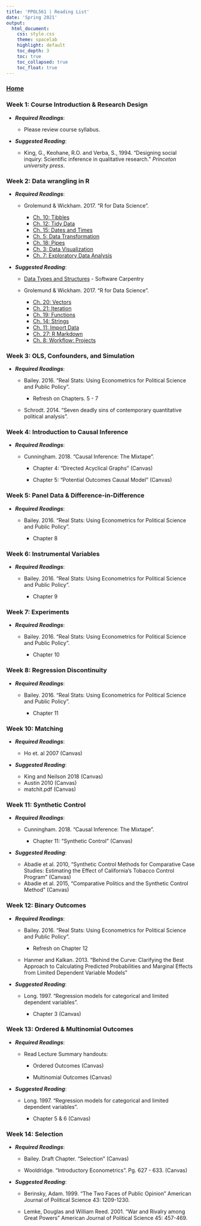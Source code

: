 ```yaml
---
title: 'PPOL561 | Reading List'
date: 'Spring 2021'
output: 
  html_document:
    css: style.css
    theme: spacelab
    highlight: default
    toc_depth: 3
    toc: true
    toc_collapsed: true
    toc_float: true
---
```


### [Home](../index.html)


### Week 1: Course Introduction & Research Design

- **_Required Readings_**:

  - Please review course syllabus. 
  
- **_Suggested Reading_**:
  
  - King, G., Keohane, R.O. and Verba, S., 1994. "Designing social inquiry: Scientific inference in qualitative research." _Princeton university press_.

  
### Week 2: Data wrangling in R

- **_Required Readings_**:
    
  - Grolemund & Wickham. 2017. "R for Data Science".
      
      + [Ch. 10: Tibbles](https://r4ds.had.co.nz/tibbles.html)
      + [Ch. 12: Tidy Data](https://r4ds.had.co.nz/tidy-data.html) 
      + [Ch. 15: Dates and Times](https://r4ds.had.co.nz/dates-and-times.html) 
      + [Ch. 5: Data Transformation](https://r4ds.had.co.nz/transform.html) 
      + [Ch. 18: Pipes](https://r4ds.had.co.nz/pipes.html) 
      + [Ch. 3: Data Visualization](https://r4ds.had.co.nz/data-visualisation.html)
      + [Ch. 7: Exploratory Data Analysis](https://r4ds.had.co.nz/exploratory-data-analysis.html)
      
- **_Suggested Reading_**:

  - [Data Types and Structures](https://swcarpentry.github.io/r-novice-inflammation/13-supp-data-structures/index.html) - Software Carpentry
  
  - Grolemund & Wickham. 2017. "R for Data Science".
  
      + [Ch. 20: Vectors](https://r4ds.had.co.nz/vectors.html) 
      + [Ch. 21: Iteration](https://r4ds.had.co.nz/iteration.html) 
      + [Ch. 19: Functions](https://r4ds.had.co.nz/functions.html)
      + [Ch. 14: Strings](https://r4ds.had.co.nz/strings.html)
      + [Ch. 11: Import Data](https://r4ds.had.co.nz/data-import.html)
      + [Ch. 27: R Markdown](https://r4ds.had.co.nz/r-markdown.html)
      + [Ch. 8: Workflow: Projects](https://r4ds.had.co.nz/workflow-projects.html)

      
### Week 3: OLS, Confounders, and Simulation

- **_Required Readings_**:
  
  - Bailey. 2016. "Real Stats: Using Econometrics for Political Science and Public Policy".
    
      + Refresh on Chapters. 5 - 7
      
  - Schrodt. 2014. "Seven deadly sins of contemporary quantitative political analysis".
  
### Week 4: Introduction to Causal Inference

- **_Required Readings_**:
  
  - Cunningham. 2018. "Causal Inference: The Mixtape".
      
      + Chapter 4: "Directed Acyclical Graphs" (Canvas)
          
      + Chapter 5: "Potential Outcomes Causal Model" (Canvas)
      
    
### Week 5: Panel Data & Difference-in-Difference

- **_Required Readings_**:

  - Bailey. 2016. "Real Stats: Using Econometrics for Political Science and Public Policy".
    
      + Chapter 8
      
      
### Week 6: Instrumental Variables

- **_Required Readings_**:

  - Bailey. 2016. "Real Stats: Using Econometrics for Political Science and Public Policy".
    
      + Chapter 9
      
      
### Week 7: Experiments

- **_Required Readings_**:

  - Bailey. 2016. "Real Stats: Using Econometrics for Political Science and Public Policy".
    
      + Chapter 10
      
### Week 8: Regression Discontinuity

- **_Required Readings_**:

  - Bailey. 2016. "Real Stats: Using Econometrics for Political Science and Public Policy".
    
      + Chapter 11
      
### Week 10: Matching

- **_Required Readings_**:
  
  - Ho et. al 2007 (Canvas)
  
- **_Suggested Reading_**:
  
  - King and Neilson 2018 (Canvas)
  - Austin 2010 (Canvas)  
  - matchit.pdf (Canvas)

### Week 11: Synthetic Control

- **_Required Readings_**:

  - Cunningham. 2018. "Causal Inference: The Mixtape".
      
      + Chapter 11: "Synthetic Control" (Canvas)
      
- **_Suggested Reading_**:
  
  - Abadie et al. 2010, "Synthetic Control Methods for Comparative Case Studies: Estimating the Effect of California’s Tobacco Control Program" (Canvas)
  - Abadie et al. 2015, "Comparative Politics and the Synthetic Control Method" (Canvas)
      

### Week 12: Binary Outcomes

- **_Required Readings_**:
  
  - Bailey. 2016. "Real Stats: Using Econometrics for Political Science and Public Policy".
    
      + Refresh on Chapter 12
      
  - Hanmer and Kalkan. 2013. "Behind the Curve: Clarifying the Best Approach to Calculating Predicted Probabilities and Marginal Effects from Limited Dependent Variable Models"
      
- **_Suggested Reading_**:

  - Long. 1997. "Regression models for categorical and limited dependent variables".
    
      + Chapter 3 (Canvas)
      
      
### Week 13: Ordered & Multinomial Outcomes

- **_Required Readings_**:
  
  - Read Lecture Summary handouts:
    
      - Ordered Outcomes (Canvas)
      
      - Multinomial Outcomes (Canvas)
    
- **_Suggested Reading_**:

  - Long. 1997. "Regression models for categorical and limited dependent variables".
    
      + Chapter 5 & 6 (Canvas)
      
### Week 14: Selection

- **_Required Readings_**:

  - Bailey. Draft Chapter. "Selection" (Canvas)
  
  - Wooldridge. "Introductory Econometrics". Pg. 627 - 633. (Canvas)
  
- **_Suggested Reading_**:

  - Berinsky, Adam. 1999. “The Two Faces of Public Opinion” American Journal of Political Science 43: 1209-1230.
  
  - Lemke, Douglas and William Reed. 2001. “War and Rivalry among Great Powers” American Journal of Political Science 45: 457-469.
  
  
